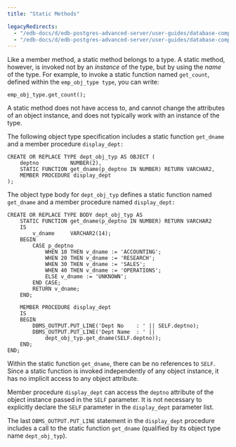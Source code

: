 ```yaml
---
title: "Static Methods"

legacyRedirects:
  - "/edb-docs/d/edb-postgres-advanced-server/user-guides/database-compatibility-stored-procedural-language-guide/13/static_methods.html"
  - "/edb-docs/d/edb-postgres-advanced-server/user-guides/database-compatibility-stored-procedural-language-guide/latest/static_methods.html"
---
```


<div id="static_methods" class="registered_link"></div>

Like a member method, a static method belongs to a type. A static method, however, is invoked not by an *instance* of the type, but by using the *name* of the type. For example, to invoke a static function named `get_count`, defined within the `emp_obj_type type`, you can write:

```
emp_obj_type.get_count();
```

A static method does not have access to, and cannot change the attributes of an object instance, and does not typically work with an instance of the type.

The following object type specification includes a static function `get_dname` and a member procedure `display_dept:`

```text
CREATE OR REPLACE TYPE dept_obj_typ AS OBJECT (
    deptno          NUMBER(2),
    STATIC FUNCTION get_dname(p_deptno IN NUMBER) RETURN VARCHAR2,
    MEMBER PROCEDURE display_dept
);
```

The object type body for `dept_obj_typ` defines a static function named `get_dname` and a member procedure named `display_dept:`

```text
CREATE OR REPLACE TYPE BODY dept_obj_typ AS
    STATIC FUNCTION get_dname(p_deptno IN NUMBER) RETURN VARCHAR2
    IS
        v_dname     VARCHAR2(14);
    BEGIN
        CASE p_deptno
            WHEN 10 THEN v_dname := 'ACCOUNTING';
            WHEN 20 THEN v_dname := 'RESEARCH';
            WHEN 30 THEN v_dname := 'SALES';
            WHEN 40 THEN v_dname := 'OPERATIONS';
            ELSE v_dname := 'UNKNOWN';
        END CASE;
        RETURN v_dname;
    END;

    MEMBER PROCEDURE display_dept
    IS
    BEGIN
        DBMS_OUTPUT.PUT_LINE('Dept No    : ' || SELF.deptno);
        DBMS_OUTPUT.PUT_LINE('Dept Name  : ' ||
            dept_obj_typ.get_dname(SELF.deptno));
    END;
END;
```

Within the static function `get_dname`, there can be no references to `SELF`. Since a static function is invoked independently of any object instance, it has no implicit access to any object attribute.

Member procedure `display_dept` can access the `deptno` attribute of the object instance passed in the `SELF` parameter. It is not necessary to explicitly declare the `SELF` parameter in the `display_dept` parameter list.

The last `DBMS_OUTPUT.PUT_LINE` statement in the `display_dept` procedure includes a call to the static function `get_dname` (qualified by its object type name `dept_obj_typ`).

